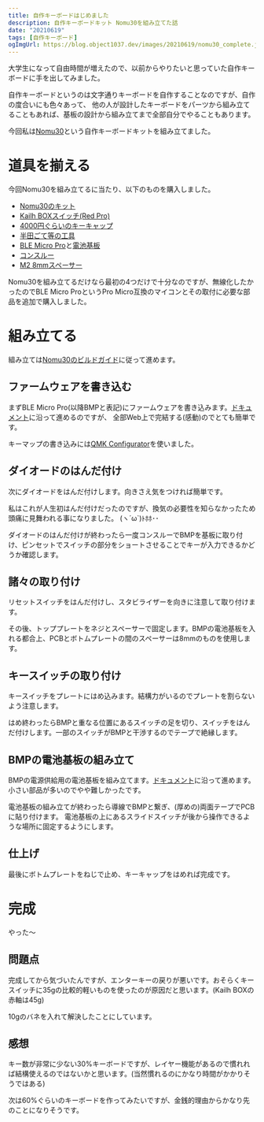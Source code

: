 ```yaml
---
title: 自作キーボードはじめました
description: 自作キーボードキット Nomu30を組み立てた話
date: "20210619"
tags: [自作キーボード]
ogImgUrl: https://blog.object1037.dev/images/20210619/nomu30_complete.jpg
---
```


大学生になって自由時間が増えたので、以前からやりたいと思っていた自作キーボードに手を出してみました。

自作キーボードというのは文字通りキーボードを自作することなのですが、自作の度合いにも色々あって、
他の人が設計したキーボードをパーツから組み立てることもあれば、基板の設計から組み立てまで全部自分でやることもあります。

今回私は[Nomu30](https://keys.recompile.net/projects/nomu30/)という自作キーボードキットを組み立てました。

# 道具を揃える

今回Nomu30を組み立てるに当たり、以下のものを購入しました。

 * [Nomu30のキット](https://shop.yushakobo.jp/products/nomu30kit)
 * [Kailh BOXスイッチ(Red Pro)](https://shop.yushakobo.jp/products/kailh-box)
 * [4000円ぐらいのキーキャップ](https://shop.yushakobo.jp/products/pbt-gray-dye-sub-keycaps)
 * [半田ごて等の工具](https://shop.yushakobo.jp/products/a9900to)
 * [BLE Micro Pro](https://shop.yushakobo.jp/products/ble-micro-pro)と[電池基板](https://shop.yushakobo.jp/products/ble-micro-pro-battery-board)
 * [コンスルー](https://shop.yushakobo.jp/products/a01mc-00)
 * [M2 8mmスペーサー](https://shop.yushakobo.jp/products/a0800r2)

Nomu30を組み立てるだけなら最初の4つだけで十分なのですが、無線化したかったのでBLE Micro ProというPro Micro互換のマイコンとその取付に必要な部品を追加で購入しました。

# 組み立てる

組み立ては[Nomu30のビルドガイド](https://keys.recompile.net/docs/nomu30-build-guide/)に従って進めます。

## ファームウェアを書き込む

まずBLE Micro Pro(以降BMPと表記)にファームウェアを書き込みます。[ドキュメント](https://sekigon-gonnoc.github.io/BLE-Micro-Pro/#/getting_started)に沿って進めるのですが、
全部Web上で完結する(感動)のでとても簡単です。

キーマップの書き込みには[QMK Configurator](https://sekigon-gonnoc.github.io/qmk_configurator/)を使いました。

## ダイオードのはんだ付け

次にダイオードをはんだ付けします。向きさえ気をつければ簡単です。

私はこれが人生初はんだ付けだったのですが、換気の必要性を知らなかったため頭痛に見舞われる事になりました。 (ヽ´ω`)ﾄﾎﾎ･･

<Im src="20210619/diode_complete.jpg" alt="ダイオードの取り付けが終わった状態" cap="ダイオードのはんだ付けが終わった様子" w={1600} h={641} />

ダイオードのはんだ付けが終わったら一度コンスルーでBMPを基板に取り付け、ピンセットでスイッチの部分をショートさせることでキーが入力できるかどうか確認します。

## 諸々の取り付け

リセットスイッチをはんだ付けし、スタビライザーを向きに注意して取り付けます。

その後、トッププレートをネジとスペーサーで固定します。BMPの電池基板を入れる都合上、PCBとボトムプレートの間のスペーサーは8mmのものを使用します。

## キースイッチの取り付け

キースイッチをプレートにはめ込みます。結構力がいるのでプレートを割らないよう注意します。

<Im src="20210619/switch_complete.jpg" alt="スイッチの取り付けが終わった様子" w={1600} h={628} />

はめ終わったらBMPと重なる位置にあるスイッチの足を切り、スイッチをはんだ付けします。一部のスイッチがBMPと干渉するのでテープで絶縁します。

## BMPの電池基板の組み立て

BMPの電源供給用の電池基板を組み立てます。[ドキュメント](https://github.com/sekigon-gonnoc/BLE-Micro-Pro/tree/master/CoinCellHolder#readme)に沿って進めます。
小さい部品が多いのでやや難しかったです。

電池基板の組み立てが終わったら導線でBMPと繋ぎ、(厚めの)両面テープでPCBに貼り付けます。
電池基板の上にあるスライドスイッチが後から操作できるような場所に固定するようにします。

<Im 
  src="20210619/coincellholder.jpg"
  alt="電池基板の取り付けが終わった様子"
  cap="電池基板の取り付けが終わった様子(電池ホルダ間がショートしそうだったのでテープで絶縁した)"
  w={1600}
  h={1200}
/>

## 仕上げ

最後にボトムプレートをねじで止め、キーキャップをはめれば完成です。

# 完成

<Im src="20210619/nomu30_complete.jpg" alt="Nomu30" w={1080} h={834} />

やった〜

## 問題点

完成してから気づいたんですが、エンターキーの戻りが悪いです。おそらくキースイッチに35gの比較的軽いものを使ったのが原因だと思います。(Kailh BOXの赤軸は45g)

10gのバネを入れて解決したことにしています。

## 感想

キー数が非常に少ない30%キーボードですが、レイヤー機能があるので慣れれば結構使えるのではないかと思います。(当然慣れるのにかなり時間がかかりそうではある)

次は60%ぐらいのキーボードを作ってみたいですが、金銭的理由からかなり先のことになりそうです。